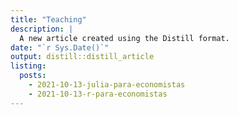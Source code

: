```yaml
---
title: "Teaching"
description: |
  A new article created using the Distill format.
date: "`r Sys.Date()`"
output: distill::distill_article
listing:
  posts:
    - 2021-10-13-julia-para-economistas
    - 2021-10-13-r-para-economistas
---
```






